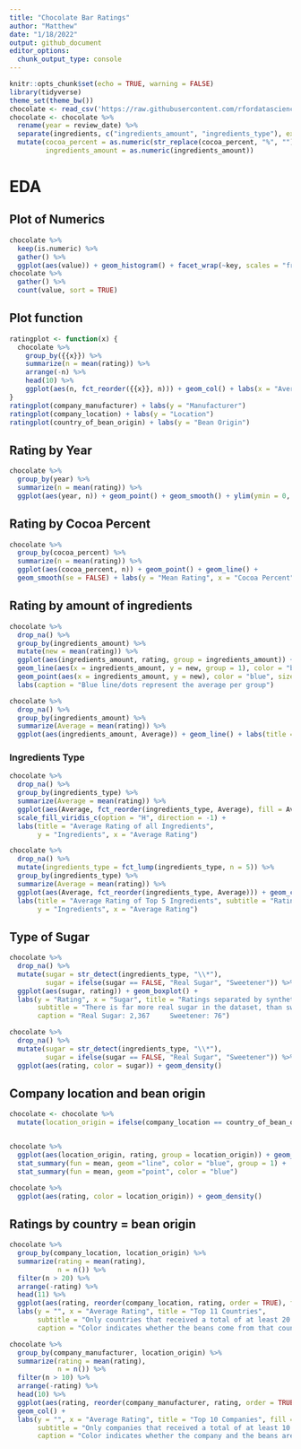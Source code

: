 ```yaml
---
title: "Chocolate Bar Ratings"
author: "Matthew"
date: "1/18/2022"
output: github_document
editor_options: 
  chunk_output_type: console
---
```


```r
knitr::opts_chunk$set(echo = TRUE, warning = FALSE)
library(tidyverse)
theme_set(theme_bw())
chocolate <- read_csv('https://raw.githubusercontent.com/rfordatascience/tidytuesday/master/data/2022/2022-01-18/chocolate.csv')
chocolate <- chocolate %>%
  rename(year = review_date) %>%
  separate(ingredients, c("ingredients_amount", "ingredients_type"), extra = "merge") %>%
  mutate(cocoa_percent = as.numeric(str_replace(cocoa_percent, "%", "")),
         ingredients_amount = as.numeric(ingredients_amount))
```

# EDA

## Plot of Numerics
```r
chocolate %>%
  keep(is.numeric) %>%
  gather() %>%
  ggplot(aes(value)) + geom_histogram() + facet_wrap(~key, scales = "free")
chocolate %>%
  gather() %>%
  count(value, sort = TRUE)
```

## Plot function
```r
ratingplot <- function(x) {
  chocolate %>%
    group_by({{x}}) %>%
    summarize(n = mean(rating)) %>%
    arrange(-n) %>%
    head(10) %>%
    ggplot(aes(n, fct_reorder({{x}}, n))) + geom_col() + labs(x = "Average Rating")
}
ratingplot(company_manufacturer) + labs(y = "Manufacturer")
ratingplot(company_location) + labs(y = "Location")
ratingplot(country_of_bean_origin) + labs(y = "Bean Origin")
```


## Rating by Year
```r
chocolate %>%
  group_by(year) %>%
  summarize(n = mean(rating)) %>%
  ggplot(aes(year, n)) + geom_point() + geom_smooth() + ylim(ymin = 0, ymax = 5)
```


## Rating by Cocoa Percent
```r
chocolate %>%
  group_by(cocoa_percent) %>%
  summarize(n = mean(rating)) %>%
  ggplot(aes(cocoa_percent, n)) + geom_point() + geom_line() + 
  geom_smooth(se = FALSE) + labs(y = "Mean Rating", x = "Cocoa Percent")
```


## Rating by amount of ingredients
```r
chocolate %>%
  drop_na() %>%
  group_by(ingredients_amount) %>%
  mutate(new = mean(rating)) %>%
  ggplot(aes(ingredients_amount, rating, group = ingredients_amount)) + geom_boxplot() + 
  geom_line(aes(x = ingredients_amount, y = new, group = 1), color = "blue") +
  geom_point(aes(x = ingredients_amount, y = new), color = "blue", size = 2) +
  labs(caption = "Blue line/dots represent the average per group")

chocolate %>%
  drop_na() %>%
  group_by(ingredients_amount) %>%
  summarize(Average = mean(rating)) %>%
  ggplot(aes(ingredients_amount, Average)) + geom_line() + labs(title = "Zoomed in")

```



### Ingredients Type
```r
chocolate %>%
  drop_na() %>%
  group_by(ingredients_type) %>%
  summarize(Average = mean(rating)) %>%
  ggplot(aes(Average, fct_reorder(ingredients_type, Average), fill = Average)) + geom_col() +
  scale_fill_viridis_c(option = "H", direction = -1) +
  labs(title = "Average Rating of all Ingredients", 
       y = "Ingredients", x = "Average Rating")

chocolate %>%
  drop_na() %>%
  mutate(ingredients_type = fct_lump(ingredients_type, n = 5)) %>%
  group_by(ingredients_type) %>%
  summarize(Average = mean(rating)) %>%
  ggplot(aes(Average, fct_reorder(ingredients_type, Average))) + geom_col() + 
  labs(title = "Average Rating of Top 5 Ingredients", subtitle = "Ratings not in top 5 are collapsed as Other", 
       y = "Ingredients", x = "Average Rating")

```


## Type of Sugar
```r
chocolate %>%
  drop_na() %>%
  mutate(sugar = str_detect(ingredients_type, "\\*"),
         sugar = ifelse(sugar == FALSE, "Real Sugar", "Sweetener")) %>%
  ggplot(aes(sugar, rating)) + geom_boxplot() + 
  labs(y = "Rating", x = "Sugar", title = "Ratings separated by synthetic or real sugar",
       subtitle = "There is far more real sugar in the dataset, than sweetener substitutes", 
       caption = "Real Sugar: 2,367     Sweetener: 76")

chocolate %>%
  drop_na() %>%
  mutate(sugar = str_detect(ingredients_type, "\\*"),
         sugar = ifelse(sugar == FALSE, "Real Sugar", "Sweetener")) %>%
  ggplot(aes(rating, color = sugar)) + geom_density()

```


## Company location and bean origin
```r
chocolate <- chocolate %>%
  mutate(location_origin = ifelse(company_location == country_of_bean_origin, "Same","Different"))


chocolate %>%
  ggplot(aes(location_origin, rating, group = location_origin)) + geom_boxplot() + 
  stat_summary(fun = mean, geom ="line", color = "blue", group = 1) +
  stat_summary(fun = mean, geom ="point", color = "blue")

chocolate %>%
  ggplot(aes(rating, color = location_origin)) + geom_density()

```


## Ratings by country = bean origin
```r
chocolate %>%
  group_by(company_location, location_origin) %>%
  summarize(rating = mean(rating),
            n = n()) %>%
  filter(n > 20) %>%
  arrange(-rating) %>%
  head(11) %>%
  ggplot(aes(rating, reorder(company_location, rating, order = TRUE), fill = location_origin)) + geom_col(position = "identity") +
  labs(y = "", x = "Average Rating", title = "Top 11 Countries", 
       subtitle = "Only countries that received a total of at least 20 ratings", fill = "",
       caption = "Color indicates whether the beans come from that country")
```



```r
chocolate %>%
  group_by(company_manufacturer, location_origin) %>%
  summarize(rating = mean(rating),
            n = n()) %>%
  filter(n > 10) %>%
  arrange(-rating) %>%
  head(10) %>%
  ggplot(aes(rating, reorder(company_manufacturer, rating, order = TRUE), fill = location_origin)) + 
  geom_col() +
  labs(y = "", x = "Average Rating", title = "Top 10 Companies", fill = "",
       subtitle = "Only companies that received a total of at least 10 ratings",
       caption = "Color indicates whether the company and the beans are from the same country")


```

